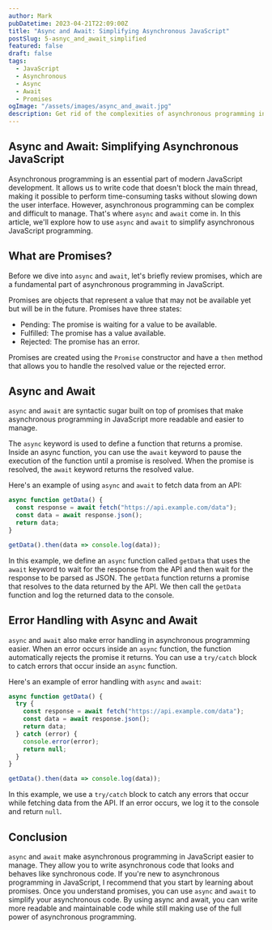```yaml
---
author: Mark
pubDatetime: 2023-04-21T22:09:00Z
title: "Async and Await: Simplifying Asynchronous JavaScript"
postSlug: 5-asnyc_and_await_simplified
featured: false
draft: false
tags:
  - JavaScript
  - Asynchronous
  - Async
  - Await
  - Promises
ogImage: "/assets/images/async_and_await.jpg"
description: Get rid of the complexities of asynchronous programming in JavaScript with the power of async and await.
---
```


## Async and Await: Simplifying Asynchronous JavaScript

Asynchronous programming is an essential part of modern JavaScript development. It allows us to write code that doesn't block the main thread, making it possible to perform time-consuming tasks without slowing down the user interface. However, asynchronous programming can be complex and difficult to manage. That's where `async` and `await` come in. In this article, we'll explore how to use `async` and `await` to simplify asynchronous JavaScript programming.

## What are Promises?

Before we dive into `async` and `await`, let's briefly review promises, which are a fundamental part of asynchronous programming in JavaScript.

Promises are objects that represent a value that may not be available yet but will be in the future. Promises have three states:

- Pending: The promise is waiting for a value to be available.
- Fulfilled: The promise has a value available.
- Rejected: The promise has an error.

Promises are created using the `Promise` constructor and have a `then` method that allows you to handle the resolved value or the rejected error.

## Async and Await

`async` and `await` are syntactic sugar built on top of promises that make asynchronous programming in JavaScript more readable and easier to manage.

The `async` keyword is used to define a function that returns a promise. Inside an async function, you can use the `await` keyword to pause the execution of the function until a promise is resolved. When the promise is resolved, the `await` keyword returns the resolved value.

Here's an example of using `async` and `await` to fetch data from an API:

```js
async function getData() {
  const response = await fetch("https://api.example.com/data");
  const data = await response.json();
  return data;
}

getData().then(data => console.log(data));
```

In this example, we define an `async` function called `getData` that uses the `await` keyword to wait for the response from the API and then wait for the response to be parsed as JSON. The `getData` function returns a promise that resolves to the data returned by the API. We then call the `getData` function and log the returned data to the console.

## Error Handling with Async and Await

`async` and `await` also make error handling in asynchronous programming easier. When an error occurs inside an `async` function, the function automatically rejects the promise it returns. You can use a `try/catch` block to catch errors that occur inside an `async` function.

Here's an example of error handling with `async` and `await`:

```js
async function getData() {
  try {
    const response = await fetch("https://api.example.com/data");
    const data = await response.json();
    return data;
  } catch (error) {
    console.error(error);
    return null;
  }
}

getData().then(data => console.log(data));
```

In this example, we use a `try/catch` block to catch any errors that occur while fetching data from the API. If an error occurs, we log it to the console and return `null`.

## Conclusion

`async` and `await` make asynchronous programming in JavaScript easier to manage. They allow you to write asynchronous code that looks and behaves like synchronous code. If you're new to asynchronous programming in JavaScript, I recommend that you start by learning about promises. Once you understand promises, you can use `async` and `await` to simplify your asynchronous code. By using async and await, you can write more readable and maintainable code while still making use of the full power of asynchronous programming.
